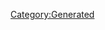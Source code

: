 {{Texts/Music
 |ID=96
 |MusicName=天使になっちゃった
 |OfficialName=天使になっちゃった
 |VocalName=シェリル・ノーム starring May'n
 |VocalNameLF=シェリル・ノーム starring May'n
 |Description=作品：マクロスF

歌手：シェリル・ノーム starring May'n

作詞：Gabriela Robin
作曲：菅野よう子
 |BuyURL=http://recochoku.jp/song/S20271890/single?ds=230054163
 |StoryDesc=ホテルで撮影した写真を眺めていたシェリルは、1枚の
写真を前に手を止めてしまう。映されたアルトの姿に
シェリルは胸を甘く締め付けられるのを感じていた。

美形だけど生意気で、危険を顧みず何度も助けてくれた
優しい青年にシェリルの心は大きく揺さぶられていく。
 |StoryTitle=「不思議の国…かぁ」
 |BannerId=3
 |AnmStoreURL=https://anime.dmkt-sp.jp/animestore/ci_pc?workId=20494
}}
[[Category:Generated]]
